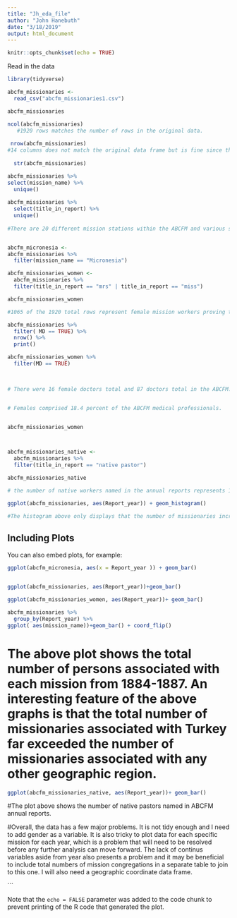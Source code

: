 ```yaml
---
title: "Jh_eda_file"
author: "John Hanebuth"
date: "3/18/2019"
output: html_document
---
```


```r
knitr::opts_chunk$set(echo = TRUE)
```

Read in the data

```r
library(tidyverse)

abcfm_missionaries <-
  read_csv("abcfm_missionaries1.csv") 

abcfm_missionaries

ncol(abcfm_missionaries) 
   #1920 rows matches the number of rows in the original data.
 
 nrow(abcfm_missionaries)
#14 columns does not match the original data frame but is fine since the last columns do not have data.
  
  str(abcfm_missionaries)

abcfm_missionaries %>% 
select(mission_name) %>% 
  unique()
 
abcfm_missionaries %>% 
  select(title_in_report) %>% 
  unique()
  
#There are 20 different mission stations within the ABCFM and various stations within those stations. Five in the file are minorly altered from uniform spellings and will need to be changed.


abcfm_micronesia <-
abcfm_missionaries %>% 
  filter(mission_name == "Micronesia")

abcfm_missionaries_women <- 
  abcfm_missionaries %>% 
  filter(title_in_report == "mrs" | title_in_report == "miss")

abcfm_missionaries_women

#1065 of the 1920 total rows represent female mission workers proving that the field was rather equitable.

```

```r
abcfm_missionaries %>% 
  filter( MD == TRUE) %>% 
  nrow() %>% 
  print()

abcfm_missionaries_women %>% 
  filter(MD == TRUE) 
  


# There were 16 female doctors total and 87 doctors total in the ABCFM. 


# Females comprised 18.4 percent of the ABCFM medical professionals.


abcfm_missionaries_women



abcfm_missionaries_native <- 
  abcfm_missionaries %>% 
  filter(title_in_report == "native pastor")

abcfm_missionaries_native

# the number of native workers named in the annual reports represents 1/19 of the total workforce and could receive further analysis

```


```r
ggplot(abcfm_missionaries, aes(Report_year)) + geom_histogram()

#The histogram above only displays that the number of missionaries increased over this four year period.
```

## Including Plots

You can also embed plots, for example:

```r
ggplot(abcfm_micronesia, aes(x = Report_year )) + geom_bar()


ggplot(abcfm_missionaries, aes(Report_year))+geom_bar()

ggplot(abcfm_missionaries_women, aes(Report_year))+ geom_bar()

abcfm_missionaries %>% 
  group_by(Report_year) %>%
ggplot( aes(mission_name))+geom_bar() + coord_flip()
```

# The above plot shows the total number of persons associated with each mission from 1884-1887. An interesting feature of the above graphs is that the total number of missionaries associated with Turkey far exceeded the number of missionaries associated with any other geographic region.


``` r
ggplot(abcfm_missionaries_native, aes(Report_year))+ geom_bar()
```

#The plot above shows the number of native pastors named in ABCFM annual reports.

#Overall, the data has a few major problems. It is not tidy enough and I need to add gender as a variable. It is also tricky to plot data for each specific mission for each year, which is a problem that will need to be resolved before any further analysis can move forward. The lack of continus variables aside from year also presents a problem and it may be beneficial to include total numbers of mission congregations in a separate table to join to this one. I will also need a geographic coordinate data frame.



```


Note that the `echo = FALSE` parameter was added to the code chunk to prevent printing of the R code that generated the plot.
